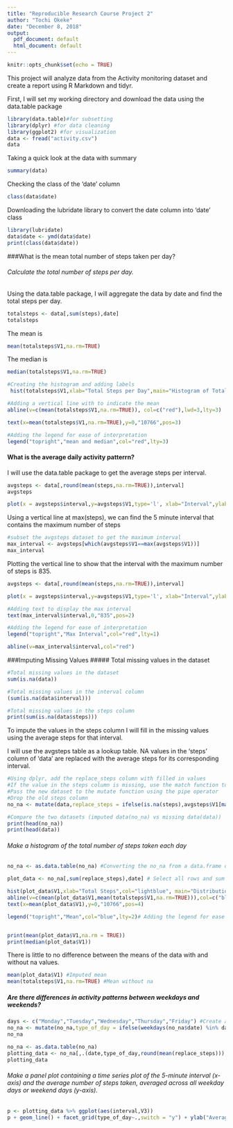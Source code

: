 ```yaml
---
title: "Reproducible Research Course Project 2"
author: "Tochi Okeke"
date: "December 8, 2018"
output:
  pdf_document: default
  html_document: default
---
```


```r
knitr::opts_chunk$set(echo = TRUE)
```
This project will analyze data from the Activity monitoring dataset and create a report using R Markdown and tidyr.

First, I will set my working directory and download the data using the data.table package

```r
library(data.table)#for subsetting
library(dplyr) #for data cleaning
library(ggplot2) #for visualization
data <- fread("activity.csv")
data
```
Taking a quick look at the data with summary

```r
summary(data)
```
Checking the class of the 'date' column
```r
class(data$date)
```
Downloading the lubridate library to convert the date column into 'date' class
```r
library(lubridate)
data$date <- ymd(data$date)
print(class(data$date))
```


###What is the mean total number of steps taken per day?

###### Calculate the total number of steps per day.

Using the data.table package, I will aggregate the data by date and find the total steps per day.
```r

totalsteps <- data[,sum(steps),date]
totalsteps

```
The mean is 
```r
mean(totalsteps$V1,na.rm=TRUE)
``` 
The median is
```r
median(totalsteps$V1,na.rm=TRUE)
```

```r
#Creating the histogram and adding labels
 hist(totalsteps$V1,xlab="Total Steps per Day",main="Histogram of Total Steps per Day",col="lightblue")

#Adding a vertical line with to indicate the mean
abline(v=c(mean(totalsteps$V1,na.rm=TRUE)), col=c("red"),lwd=3,lty=3)

text(x=mean(totalsteps$V1,na.rm=TRUE),y=0,"10766",pos=3)

#Adding the legend for ease of interpretation
legend("topright","mean and median",col="red",lty=3)
`````` 
#### What is the average daily activity patterrn?

I will use the data.table package to get the average steps per interval.

```r
avgsteps <- data[,round(mean(steps,na.rm=TRUE)),interval]
avgsteps
```

```r
plot(x = avgsteps$interval,y=avgsteps$V1,type='l', xlab="Interval",ylab="Steps",main="Average Steps per 5 min interval")
```
Using a vertical line at max(steps), we can find the 5 minute interval that contains the maximum number of steps
```r
#subset the avgsteps dataset to get the maximum interval
max_interval <- avgsteps[which(avgsteps$V1==max(avgsteps$V1))] 
max_interval
```
Plotting the vertical line to show that the interval with the maximum number of steps is 835.
```r
avgsteps <- data[,round(mean(steps,na.rm=TRUE)),interval]

plot(x = avgsteps$interval,y=avgsteps$V1,type='l', xlab="Interval",ylab="Steps",main="Average Steps per 5 min interval")

#Adding text to display the max interval
text(max_interval$interval,0,"835",pos=2)

#Adding the legend for ease of interpretation
legend("topright","Max Interval",col="red",lty=1)

abline(v=max_interval$interval,col="red")
```

###Imputing Missing Values
##### Total missing values in the dataset

```r
#Total missing values in the dataset
sum(is.na(data)) 
```


```r
#Total missing values in the interval column
(sum(is.na(data$interval))) 
```

```r
#Total missing values in the steps column
print(sum(is.na(data$steps))) 
```

To impute the values in the steps column I will fill in the missing values using the average steps for that interval.

I will use the avgsteps table as a lookup table. NA values in the 'steps' column of 'data' are replaced with the average steps for its corresponding interval.
```r
#Using dplyr, add the replace_steps column with filled in values
#If the value in the steps column is missing, use the match function to find its appropriate average steps
#Pass the new dataset to the mutate function using the pipe operator
#Drop the old steps column
no_na <- mutate(data,replace_steps = ifelse(is.na(steps),avgsteps$V1[match(interval,avgsteps$interval)],steps)) %>% mutate(steps=NULL)

#Compare the two datasets (imputed data(no_na) vs missing data(data))
print(head(no_na))
print(head(data))
```
###### Make a histogram of the total number of steps taken each day

```r
no_na <- as.data.table(no_na) #Converting the no_na from a data.frame object to a data.table for ease of subsetting

plot_data <- no_na[,sum(replace_steps),date] # Select all rows and sum the replace_steps column while grouping by date

hist(plot_data$V1,xlab="Total Steps",col="lightblue", main="Distribution of Total Steps per Day") #Create a histogram using the plot_data table
abline(v=c(mean(plot_data$V1,mean(totalsteps$V1,na.rm=TRUE))),col=c("blue","red"),lty=2)
text(x=mean(plot_data$V1),y=0,"10766",pos=4)

legend("topright","Mean",col="blue",lty=2)# Adding the legend for ease of interpretation


print(mean(plot_data$V1,na.rm = TRUE))
print(median(plot_data$V1))
```

There is little to no difference between the means of the data with and without na values.
```r
mean(plot_data$V1) #Imputed mean
mean(totalsteps$V1,na.rm=TRUE) #Mean without na
```


##### Are there differences in activity patterns between weekdays and weekends?
```r
days <- c("Monday","Tuesday","Wednesday","Thursday","Friday") #Create a list of weekdays
no_na <- mutate(no_na,type_of_day = ifelse(weekdays(no_na$date) %in% days,"weekday","weekend")) #Check if each date is in the weekdays list and print weekday or weekends correspondingly
no_na
```

```r
no_na <- as.data.table(no_na)
plotting_data <- no_na[,.(date,type_of_day,round(mean(replace_steps))),.(interval)] #Subset no_na by selecting the date and type_of day columns, calculating the mean of the replace_steps column and grouping by interval
plotting_data
```
###### Make a panel plot containing a time series plot of the 5-minute interval (x-axis) and the average number of steps taken, averaged across all weekday days or weekend days (y-axis).
```r
p <- plotting_data %>% ggplot(aes(interval,V3)) 
p + geom_line() + facet_grid(type_of_day~.,switch = "y") + ylab("Average Steps") + xlab("Interval")
```


